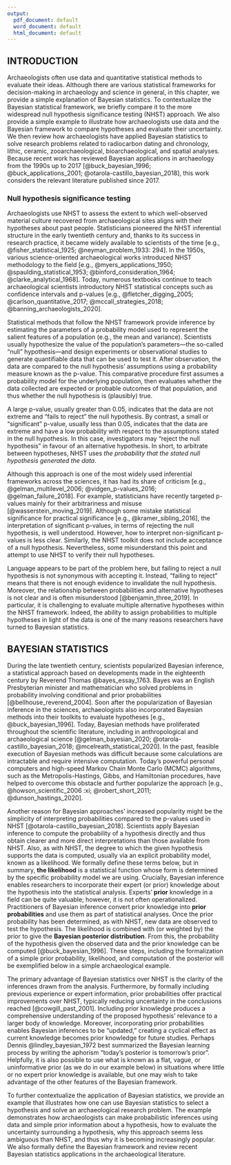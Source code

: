 ```yaml
---
output:
  pdf_document: default
  word_document: default
  html_document: default
---
```

## INTRODUCTION
Archaeologists often use data and quantitative statistical methods to evaluate their ideas. Although there are various statistical frameworks for decision-making in archaeology and science in general, in this chapter, we provide a simple explanation of Bayesian statistics. To contextualize the Bayesian statistical framework, we briefly compare it to the more widespread null hypothesis significance testing (NHST) approach. We also provide a simple example to illustrate how archaeologists use data and the Bayesian framework to compare hypotheses and evaluate their uncertainty. We then review how archaeologists have applied Bayesian statistics to solve research problems related to radiocarbon dating and chronology, lithic, ceramic, zooarchaeological, bioarchaeological, and spatial analyses. Because recent work has reviewed Bayesian applications in archaeology from the 1990s up to 2017 [@buck_bayesian_1996; @buck_applications_2001; @otarola-castillo_bayesian_2018], this work considers the relevant literature published since 2017.

### Null hypothesis significance testing

Archaeologists use NHST to assess the extent to which well-observed material culture recovered from archaeological sites aligns with their hypotheses about past people. Statisticians pioneered the NHST inferential structure in the early twentieth century and, thanks to its success in research practice, it became widely available to scientists of the time [e.g., @fisher_statistical_1925; @neyman_problem_1933: 294]. In the 1950s, various science-oriented archaeological works introduced NHST methodology to the field [e.g., @myers_applications_1950; @spaulding_statistical_1953; @binford_consideration_1964; @clarke_analytical_1968]. Today, numerous textbooks continue to teach archaeological scientists introductory NHST statistical concepts such as confidence intervals and p-values [e.g., @fletcher_digging_2005; @carlson_quantitative_2017; @mccall_strategies_2018; @banning_archaeologists_2020]. 

Statistical methods that follow the NHST framework provide inference by estimating the parameters of a probability model used to represent the salient features of a population (e.g., the mean and variance). Scientists usually hypothesize the value of the population’s parameters—the so-called “null” hypothesis—and design experiments or observational studies to generate quantifiable data that can be used to test it. After observation, the data are compared to the null hypothesis’ assumptions using a probability measure known as the p-value. This comparative procedure first assumes a probability model for the underlying population, then evaluates whether the data collected are expected or probable outcomes of that population, and thus whether the null hypothesis is (plausibly) true. 

A large p-value, usually greater than 0.05, indicates that the data are not extreme and “fails to reject” the null hypothesis. By contrast, a small or “significant” p-value, usually less than 0.05, indicates that the data are extreme and have a low probability with respect to the assumptions stated in the null hypothesis. In this case, investigators may “reject the null hypothesis” in favour of an alternative hypothesis. In short, to arbitrate between hypotheses, NHST uses *the probability that the stated null hypothesis generated the data*. 

Although this approach is one of the most widely used inferential frameworks across the sciences, it has had its share of criticism [e.g., @gelman_multilevel_2006; @vidgen_p-values_2016; @gelman_failure_2018]. For example, statisticians have recently targeted p-values mainly for their arbitrariness and misuse [@wasserstein_moving_2019]. Although some mistake statistical significance for practical significance [e.g., @kramer_sibling_2016], the interpretation of significant p-values, in terms of rejecting the null hypothesis, is well understood. However, how to interpret non-significant p-values is less clear. Similarly, the NHST toolkit does not include acceptance of a null hypothesis. Nevertheless, some misunderstand this point and attempt to use NHST to verify their null hypotheses. 

Language appears to be part of the problem here, but failing to reject a null hypothesis is not synonymous with accepting it. Instead, “failing to reject” means that there is not enough evidence to invalidate the null hypothesis. Moreover, the relationship between probabilities and alternative hypotheses is not clear and is often misunderstood [@benjamin_three_2019]. In particular, it is challenging to evaluate multiple alternative hypotheses within the NHST framework. Indeed, the ability to assign probabilities to multiple hypotheses in light of the data is one of the many reasons researchers have turned to Bayesian statistics.


## BAYESIAN STATISTICS

During the late twentieth century, scientists popularized Bayesian inference, a statistical approach based on developments made in the eighteenth century by Reverend Thomas @bayes_essay_1763. Bayes was an English Presbyterian minister and mathematician who solved problems in probability involving conditional and prior probabilities [@bellhouse_reverend_2004]. Soon after the popularization of Bayesian inference in the sciences, archaeologists also incorporated Bayesian methods into their toolkits to evaluate hypotheses [e.g., @buck_bayesian_1996]. Today, Bayesian methods have proliferated throughout the scientific literature, including in anthropological and archaeological science [@gelman_bayesian_2020; @otarola-castillo_bayesian_2018; @mcelreath_statistical_2020]. In the past, feasible execution of Bayesian methods was difficult because some calculations are intractable and require intensive computation. Today’s powerful personal computers and high-speed Markov Chain Monte Carlo (MCMC) algorithms, such as the Metropolis-Hastings, Gibbs, and Hamiltonian procedures, have helped to overcome this obstacle and further popularize the approach [e.g., @howson_scientific_2006 :xi; @robert_short_2011; @dunson_hastings_2020].

Another reason for Bayesian approaches’ increased popularity might be the simplicity of interpreting probabilities compared to the p-values used in NHST [@otarola-castillo_bayesian_2018]. Scientists apply Bayesian inference to compute the probability of a hypothesis directly and thus obtain clearer and more direct interpretations than those available from NHST. Also, as with NHST, the degree to which the given hypothesis supports the data is computed, usually via an explicit probability model, known as a likelihood. We formally define these terms below, but in summary, **the likelihood** is a statistical function whose form is determined by the specific probability model we are using. Crucially, Bayesian inference enables researchers to incorporate their expert (or prior) knowledge about the hypothesis into the statistical analysis. Experts’ **prior** knowledge in a field can be quite valuable; however, it is not often operationalized. Practitioners of Bayesian inference convert prior knowledge into **prior probabilities** and use them as part of statistical analyses. Once the prior probability has been determined, as with NHST, new data are observed to test the hypothesis. The likelihood is combined with (or weighted by) the prior to give the **Bayesian posterior distribution**. From this, the probability of the hypothesis given the observed data and the prior knowledge can be computed [@buck_bayesian_1996]. These steps, including the formalization of a simple prior probability, likelihood, and computation of the posterior will be exemplified below in a simple archaeological example.

The primary advantage of Bayesian statistics over NHST is the clarity of the inferences drawn from the analysis. Furthermore, by formally including previous experience or expert information, prior probabilities offer practical improvements over NHST, typically reducing uncertainty in the conclusions reached [@cowgill_past_2001]. Including prior knowledge produces a comprehensive understanding of the proposed hypothesis’ relevance to a larger body of knowledge. Moreover, incorporating prior probabilities enables Bayesian inferences to be “updated,” creating a cyclical effect as current knowledge becomes prior knowledge for future studies. Perhaps Dennis @lindley_bayesian_1972 best summarized the Bayesian learning process by writing the aphorism “today’s posterior is tomorrow’s prior”. Helpfully, it is also possible to use what is known as a flat, vague, or uninformative prior (as we do in our example below) in situations where little or no expert prior knowledge is available, but one may wish to take advantage of the other features of the Bayesian framework.

To further contextualize the application of Bayesian statistics, we provide an example that illustrates how one can use Bayesian statistics to select a hypothesis and solve an archaeological research problem. The example demonstrates how archaeologists can make probabilistic inferences using data and simple prior information about a hypothesis, how to evaluate the uncertainty surrounding a hypothesis, why this approach seems less ambiguous than NHST, and thus why it is becoming increasingly popular. We also formally define the Bayesian framework and review recent Bayesian statistics applications in the archaeological literature.

